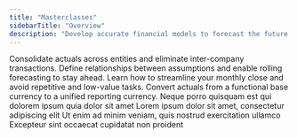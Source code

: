 ```yaml
---
title: "Masterclasses"
sidebarTitle: "Overview"
description: "Develop accurate financial models to forecast the future of your business with Francis."
---
```


<CardGroup cols={2}>
  <Card title="Consolidation" icon="network-wired">
    Consolidate actuals across entities and eliminate inter-company transactions.
  </Card>

  <Card title="Forecasting" icon="chart-line-up-down">
    Define relationships between assumptions and enable rolling forecasting to stay ahead.
  </Card>

  <Card title="Monthly close" icon="calendar">
    Learn how to streamline your monthly close and avoid repetitive and low-value tasks.
  </Card>

  <Card title="Currency" icon="arrow-right-arrow-left">
    Convert actuals from a functional base currency to a unified reporting currency.
  </Card>
</CardGroup>

<CardGroup cols={2}>
  <Card title="First Card" icon="square-1">
    Neque porro quisquam est qui dolorem ipsum quia dolor sit amet
  </Card>

  <Card title="Second Card" icon="square-2">
    Lorem ipsum dolor sit amet, consectetur adipiscing elit
  </Card>

  <Card title="Third Card" icon="square-3">
    Ut enim ad minim veniam, quis nostrud exercitation ullamco
  </Card>

  <Card title="Fourth Card" icon="square-4">
    Excepteur sint occaecat cupidatat non proident
  </Card>
</CardGroup>